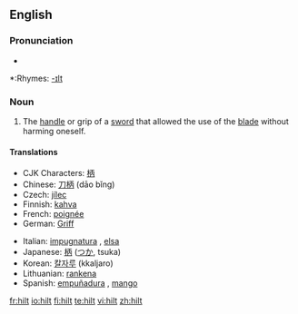 ==English==

===Pronunciation===
*{{audio|en-us-hilt.ogg|Audio (US)}}

*:Rhymes: [[Rhymes:English:-ɪlt|-ɪlt]]

===Noun===
{{en-noun}}
#The [[handle]] or grip of a [[sword]] that allowed the use of the [[blade]] without harming oneself.

====Translations====
{{trans-top|grip of a sword}}
*CJK Characters: [[柄]]
*Chinese: [[刀柄]] (dāo bǐng)
*Czech: [[jílec]] {{m}}
*Finnish: [[kahva]]
*French: [[poignée]] {{f}}
*German: [[Griff]] {{m}}
{{trans-mid}}
*Italian: [[impugnatura]] {{f}}, [[elsa]] {{f}}
*Japanese: [[柄]] ([[つか]], tsuka)
*Korean: [[칼자루]] (kkaljaro)
*Lithuanian: [[rankena]] {{f}}
*Spanish: [[empuñadura]] {{f}}, [[mango]] {{m}}
{{trans-bottom}}

[[fr:hilt]]
[[io:hilt]]
[[fi:hilt]]
[[te:hilt]]
[[vi:hilt]]
[[zh:hilt]]